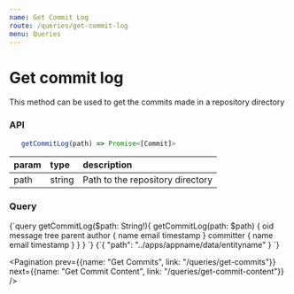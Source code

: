 ```yaml
---
name: Get Commit Log
route: /queries/get-commit-log
menu: Queries
---
```



# Get commit log

This method can be used to get the commits made in a repository directory

### API

```js
   getCommitLog(path) => Promise<[Commit]>
```

|param|type|description|
|:--|:--|:--|
|path|string|Path to the repository directory|

### Query
<QueryViewer>
   <QueryTab>
{`query getCommitLog($path: String!){
   getCommitLog(path: $path) {
      oid
      message
      tree
      parent
      author {
         name
         email
         timestamp
      }
      committer {
         name
         email
         timestamp
      }
   }
}
`}
   </QueryTab>
   <VariablesTab>
{`{
   "path": "../apps/appname/data/entityname"
}
`}
   </VariablesTab>
</QueryViewer>

<Pagination prev={{name: "Get Commits", link: "/queries/get-commits"}} next={{name: "Get Commit Content", link: "/queries/get-commit-content"}} />